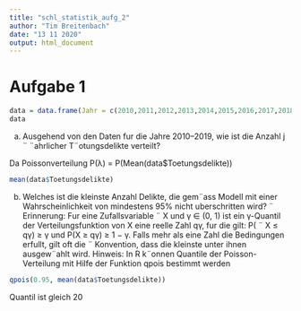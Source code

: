 ---
title: "schl_statistik_aufg_2"
author: "Tim Breitenbach"
date: "13 11 2020"
output: html_document
---
# Aufgabe 1

```{r}
data = data.frame(Jahr = c(2010,2011,2012,2013,2014,2015,2016,2017,2018,2019), Toetungsdelikte = c(18,12,19,18,8,16,15,9,13,11))
data
```

(a) Ausgehend von den Daten fur die Jahre 2010–2019, wie ist die Anzahl j ¨ ¨ahrlicher
T¨otungsdelikte verteilt?

Da Poissonverteilung P(λ) = P(Mean(data$Toetungsdelikte))

```{r}
mean(data$Toetungsdelikte)
```
(b) Welches ist die kleinste Anzahl Delikte, die gem¨ass Modell mit einer Wahrscheinlichkeit von mindestens 95% nicht uberschritten wird? ¨
Erinnerung: Fur eine Zufallsvariable ¨ X und γ ∈ (0, 1) ist ein γ-Quantil der Verteilungsfunktion von X eine reelle Zahl qγ, fur die gilt: P( ¨ X ≤ qγ) ≥ γ und
P(X ≥ qγ) ≥ 1 − γ. Falls mehr als eine Zahl die Bedingungen erfullt, gilt oft die ¨
Konvention, dass die kleinste unter ihnen ausgew¨ahlt wird.
Hinweis: In R k¨onnen Quantile der Poisson-Verteilung mit Hilfe der Funktion
qpois bestimmt werden

```{r}
qpois(0.95, mean(data$Toetungsdelikte))
```
 Quantil ist gleich 20
